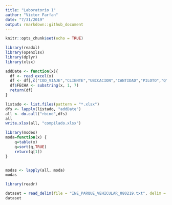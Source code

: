 ```yaml
---
title: "Laboratorio 1"
author: "Victor Farfan"
date: "7/31/2019"
output: rmarkdown::github_document
---
```


```r
knitr::opts_chunk$set(echo = TRUE)
```



```r
library(readxl)
library(openxlsx)
library(dplyr)
library(xlsx)

addDate <- function(x){
  df <- read_excel(x)
  df <- df[,c("COD_VIAJE","CLIENTE","UBICACION","CANTIDAD","PILOTO","Q","CREDITO","UNIDAD")]
  df$FECHA <- substring(x, 1, 7)
  return(df)
}

listado <- list.files(pattern = "*.xlsx")
dfs <- lapply(listado, "addDate")
all <- do.call("rbind",dfs)
all
write.xlsx(all, "compilado.xlsx")
```
```r
library(modes)
moda=function(x) {
    q=table(x)
    q=sort(q,TRUE)
    return(q[1])
}


modas <- lapply(all, moda)
modas
```
```r
library(readr)

dataset = read_delim(file = "INE_PARQUE_VEHICULAR_080219.txt", delim = "|", col_names = TRUE, na = "n/a")
dataset
```

